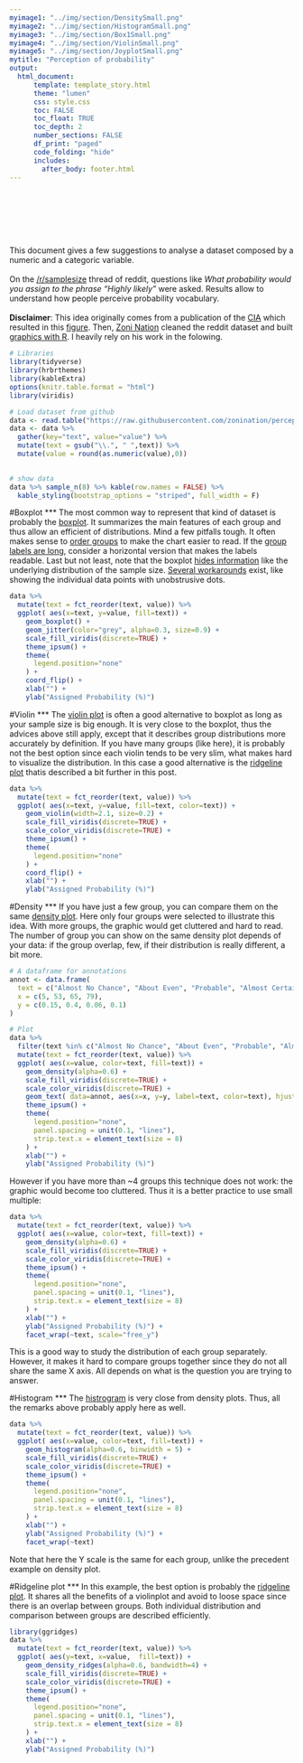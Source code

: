 ```yaml
---
myimage1: "../img/section/DensitySmall.png"
myimage2: "../img/section/HistogramSmall.png"
myimage3: "../img/section/Box1Small.png"
myimage4: "../img/section/ViolinSmall.png"
myimage5: "../img/section/JoyplotSmall.png"
mytitle: "Perception of probability"
output:
  html_document:
      template: template_story.html
      theme: "lumen"
      css: style.css
      toc: FALSE
      toc_float: TRUE
      toc_depth: 2
      number_sections: FALSE
      df_print: "paged"
      code_folding: "hide"
      includes: 
        after_body: footer.html
---
```


<br><br><br>
<div class="mycontent">





<div class = "row">
<div class = "col-md-8">
<br><br>
This document gives a few suggestions to analyse a dataset composed by a numeric and a categoric variable.
<br><br>
On the [/r/samplesize](https://www.reddit.com/r/SampleSize/) thread of reddit, questions like *What probability would you assign to the phrase "Highly likely"* were asked. Results allow to understand how people perceive probability vocabulary.
<br><br>
**Disclaimer**: This idea originally comes from a publication of the [CIA](https://www.cia.gov/library/center-for-the-study-of-intelligence/csi-publications/books-and-monographs/psychology-of-intelligence-analysis/art15.html) which resulted in this [figure](https://www.cia.gov/library/center-for-the-study-of-intelligence/csi-publications/books-and-monographs/psychology-of-intelligence-analysis/fig18.gif/image.gif). Then, [Zoni Nation](https://github.com/zonination) cleaned the reddit dataset and built [graphics with R](https://github.com/zonination/perceptions). I heavily rely on his work in the folowing.

</div>
<div class = "col-md-4">
```r
# Libraries
library(tidyverse)
library(hrbrthemes)
library(kableExtra)
options(knitr.table.format = "html")
library(viridis)

# Load dataset from github
data <- read.table("https://raw.githubusercontent.com/zonination/perceptions/master/probly.csv", header=TRUE, sep=",")
data <- data %>% 
  gather(key="text", value="value") %>%
  mutate(text = gsub("\\.", " ",text)) %>%
  mutate(value = round(as.numeric(value),0))
  

# show data
data %>% sample_n(8) %>% kable(row.names = FALSE) %>%
  kable_styling(bootstrap_options = "striped", full_width = F)
```
</div>
</div>










#Boxplot
***
The most common way to represent that kind of dataset is probably the [boxplot](). It summarizes the main features of each group and thus allow an efficient of distributions. Mind a few pitfalls tough. It often makes sense to [order groups](http://www.data-to-viz.com/caveat/order_data.html) to make the chart easier to read. If the [group labels are long](http://www.data-to-viz.com/caveat/hard_label.html), consider a horizontal version that makes the labels readable. Last but not least, note that the boxplot [hides information](http://www.data-to-viz.com/caveat/boxplot.html) like the underlying distribution of the sample size. [Several workarounds](http://www.data-to-viz.com/caveat/boxplot.html) exist, like showing the individual data points with unobstrusive dots.
```r
data %>%
  mutate(text = fct_reorder(text, value)) %>%
  ggplot( aes(x=text, y=value, fill=text)) +
    geom_boxplot() +
    geom_jitter(color="grey", alpha=0.3, size=0.9) +
    scale_fill_viridis(discrete=TRUE) +
    theme_ipsum() +
    theme(
      legend.position="none"
    ) +
    coord_flip() +
    xlab("") +
    ylab("Assigned Probability (%)")
```


#Violin
***
The [violin plot]() is often a good alternative to boxplot as long as your sample size is big enough. It is very close to the boxplot, thus the advices above still apply, except that it describes group distributions more accurately by definition. If you have many groups (like here), it is probably not the best option since each violin tends to be very slim, what makes hard to visualize the distribution. In this case a good alternative is the [ridgeline plot]() thatis described a bit further in this post.
```r
data %>%
  mutate(text = fct_reorder(text, value)) %>%
  ggplot( aes(x=text, y=value, fill=text, color=text)) +
    geom_violin(width=2.1, size=0.2) +
    scale_fill_viridis(discrete=TRUE) +
    scale_color_viridis(discrete=TRUE) +
    theme_ipsum() +
    theme(
      legend.position="none"
    ) +
    coord_flip() +
    xlab("") +
    ylab("Assigned Probability (%)")
```



#Density
***
If you have just a few group, you can compare them on the same [density plot](). Here only four groups were selected to illustrate this idea. With more groups, the graphic would get cluttered and hard to read. The number of group you can show on the same density plot depends of your data: if the group overlap, few, if their distribution is really different, a bit more.
```r
# A dataframe for annotations
annot <- data.frame(
  text = c("Almost No Chance", "About Even", "Probable", "Almost Certainly"),
  x = c(5, 53, 65, 79),
  y = c(0.15, 0.4, 0.06, 0.1)
)

# Plot
data %>%
  filter(text %in% c("Almost No Chance", "About Even", "Probable", "Almost Certainly")) %>%
  mutate(text = fct_reorder(text, value)) %>%
  ggplot( aes(x=value, color=text, fill=text)) +
    geom_density(alpha=0.6) +
    scale_fill_viridis(discrete=TRUE) +
    scale_color_viridis(discrete=TRUE) +
    geom_text( data=annot, aes(x=x, y=y, label=text, color=text), hjust=0, size=4.5) +
    theme_ipsum() +
    theme(
      legend.position="none",
      panel.spacing = unit(0.1, "lines"),
      strip.text.x = element_text(size = 8)
    ) +
    xlab("") +
    ylab("Assigned Probability (%)")
```


However if you have more than ~4 groups this technique does not work: the graphic would become too cluttered. Thus it is a better practice to use small multiple: 
```r
data %>%
  mutate(text = fct_reorder(text, value)) %>%
  ggplot( aes(x=value, color=text, fill=text)) +
    geom_density(alpha=0.6) +
    scale_fill_viridis(discrete=TRUE) +
    scale_color_viridis(discrete=TRUE) +
    theme_ipsum() +
    theme(
      legend.position="none",
      panel.spacing = unit(0.1, "lines"),
      strip.text.x = element_text(size = 8)
    ) +
    xlab("") +
    ylab("Assigned Probability (%)") +
    facet_wrap(~text, scale="free_y")
```

This is a good way to study the distribution of each group separately. However, it makes it hard to compare groups together since they do not all share the same X axis. All depends on what is the question you are trying to answer.



#Histogram
***
The [histrogram]() is very close from density plots. Thus, all the remarks above probably apply here as well.
```r
data %>%
  mutate(text = fct_reorder(text, value)) %>%
  ggplot( aes(x=value, color=text, fill=text)) +
    geom_histogram(alpha=0.6, binwidth = 5) +
    scale_fill_viridis(discrete=TRUE) +
    scale_color_viridis(discrete=TRUE) +
    theme_ipsum() +
    theme(
      legend.position="none",
      panel.spacing = unit(0.1, "lines"),
      strip.text.x = element_text(size = 8)
    ) +
    xlab("") +
    ylab("Assigned Probability (%)") +
    facet_wrap(~text)
```
Note that here the Y scale is the same for each group, unlike the precedent example on density plot.


#Ridgeline plot
***
In this example, the best option is probably the [ridgeline plot](). It shares all the benefits of a violinplot and avoid to loose space since there is an overlap between groups. Both individual distribution and comparison between groups are described efficiently.
```r
library(ggridges)
data %>%
  mutate(text = fct_reorder(text, value)) %>%
  ggplot( aes(y=text, x=value,  fill=text)) +
    geom_density_ridges(alpha=0.6, bandwidth=4) +
    scale_fill_viridis(discrete=TRUE) +
    scale_color_viridis(discrete=TRUE) +
    theme_ipsum() +
    theme(
      legend.position="none",
      panel.spacing = unit(0.1, "lines"),
      strip.text.x = element_text(size = 8)
    ) +
    xlab("") +
    ylab("Assigned Probability (%)")
```
